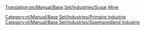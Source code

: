 [[Translation:en/Manual/Base Set/Industries/Sugar Mine]]

{{nl/Manual/Base Set/Industries/Industrieën|image=en/Manual/Base Set/SugarMine.png
|name=Suikermijn
|climates=[[nl/Manual/Klimaat#speelgoedland|Speelgoedland]]
|accepts=Niets
|produces=[[nl/Manual/Base Set/Cargos/Suiker|Suiker]]
|notes=Niet aanwezig in andere [[nl/Manual/Klimaat|klimaten]].
}}

{{nl/Manual/Base Set/Industries/Navbox Industrieën}}
[[Category:nl/Manual/Base Set/Industries/Primaire industrie]]
[[Category:nl/Manual/Base Set/Industries/Speelgoedland industrie]]